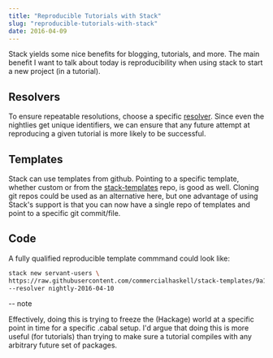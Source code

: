 ```yaml
---
title: "Reproducible Tutorials with Stack"
slug: "reproducible-tutorials-with-stack"
date: 2016-04-09
---
```


Stack yields some nice benefits for blogging, tutorials, and
more. The main benefit I want to talk about today is
reproducibility when using stack to start a new project (in
a tutorial).

## Resolvers

To ensure repeatable resolutions, choose a specific
[resolver][resolver]. Since even the nightlies get unique
identifiers, we can ensure that any future attempt at
reproducing a given tutorial is more likely to be
successful.

## Templates

Stack can use templates from github. Pointing to a specific
template, whether custom or from the
[stack-templates][templates] repo, is good as well. Cloning
git repos could be used as an alternative here, but one
advantage of using Stack's support is that you can now have
a single repo of templates and point to a specific git
commit/file.

## Code

A fully qualified reproducible template commmand could look
like:

```bash
stack new servant-users \
https://raw.githubusercontent.com/commercialhaskell/stack-templates/9a18e8762b8f048d403dabe5c19552ceb5292318/servant.hsfiles \
--resolver nightly-2016-04-10
```

-- note

Effectively, doing this is trying to freeze the (Hackage)
world at a specific point in time for a specific .cabal
setup. I'd argue that doing this is more useful (for
tutorials) than trying to make sure a tutorial compiles with
any arbitrary future set of packages.

[templates]:
  https://github.com/commercialhaskell/stack-templates
[resolver]: https://www.stackage.org/nightly-2016-04-10
